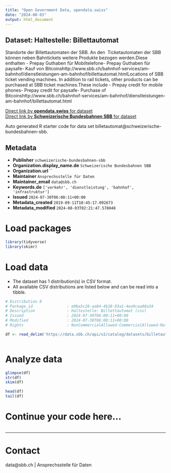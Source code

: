 ```yaml
---
title: "Open Government Data, opendata.swiss"
date: "2024-08-03"
output: html_document
---
```


## Dataset: Haltestelle: Billettautomat

Standorte der Billettautomaten der SBB. An den  Ticketautomaten der SBB können neben Bahntickets weitere Produkte bezogen werden.Diese enthalten - Prepay Guthaben für Mobiltelefone- Prepay Guthaben für paysafe- Kauf von Bitcoinshttp://www.sbb.ch/bahnhof-services/am-bahnhof/dienstleistungen-am-bahnhof/billettautomat.htmlLocations of SBB ticket vending machines. In addition to rail tickets, other products can be purchased at SBB ticket machines.These include - Prepay credit for mobile phones- Prepay credit for paysafe- Purchase of Bitcoinshttp://www.sbb.ch/bahnhof-services/am-bahnhof/dienstleistungen-am-bahnhof/billettautomat.html

[Direct link by **opendata.swiss** for dataset](https://opendata.swiss/de/dataset/haltestelle-billettautomat)<br>
[Direct link by **Schweizerische Bundesbahnen SBB** for dataset](https://data.sbb.ch/explore/dataset/billetautomat/)

Auto generated R starter code for data set billetautomat@schweizerische-bundesbahnen-sbb.

## Metadata

- **Publisher** `schweizerische-bundesbahnen-sbb`
- **Organization.display_name.de** `Schweizerische Bundesbahnen SBB`
- **Organization.url** ``
- **Maintainer** `Ansprechsstelle für Daten`
- **Maintainer_email** `data@sbb.ch`
- **Keywords.de** `['verkehr', 'dienstleistung', 'bahnhof', 'infrastruktur']`
- **Issued** `2024-07-30T06:00:11+00:00`
- **Metadata_created** `2019-09-11T10:45:17.092673`
- **Metadata_modified** `2024-08-03T02:21:47.578048`


# Load packages

```r

library(tidyverse)
library(skimr)

```

# Load data

-   The dataset has 1 distribution(s) in CSV format.
-   All available CSV distributions are listed below and can be read into a tibble.

```r

# Distribution 0
# Package_id               : e0ba5c28-aa84-4b28-93a1-4ea9caa88a34
# Description              : Haltestelle: Billettautomat (csv)
# Issued                   : 2024-07-30T06:00:11+00:00
# Modified                 : 2024-07-30T06:00:11+00:00
# Rights                   : NonCommercialAllowed-CommercialAllowed-ReferenceRequired

df <- read_delim('https://data.sbb.ch/api/v2/catalog/datasets/billetautomat/exports/csv')



```

# Analyze data

```r

glimpse(df)
str(df)
skim(df)

head(df)
tail(df)

```

# Continue your code here...

```r

```

------------------------------------------------------------------------

# Contact

data@sbb.ch | Ansprechsstelle für Daten
